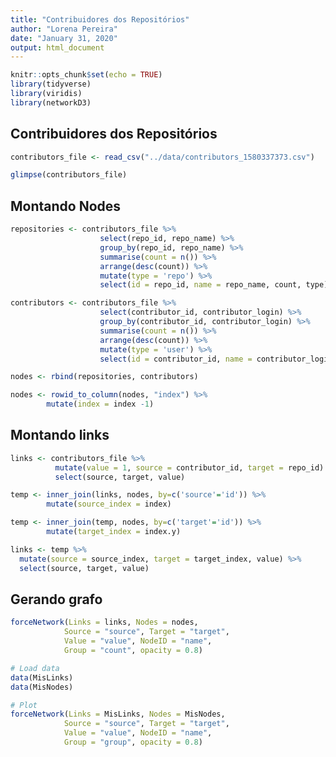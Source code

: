 ```yaml
---
title: "Contribuidores dos Repositórios"
author: "Lorena Pereira"
date: "January 31, 2020"
output: html_document
---
```


```r
knitr::opts_chunk$set(echo = TRUE)
library(tidyverse)
library(viridis)
library(networkD3)

```

## Contribuidores dos Repositórios


```r

contributors_file <- read_csv("../data/contributors_1580337373.csv")

glimpse(contributors_file)
```

## Montando Nodes
```r

repositories <- contributors_file %>% 
                    select(repo_id, repo_name) %>% 
                    group_by(repo_id, repo_name) %>% 
                    summarise(count = n()) %>% 
                    arrange(desc(count)) %>%
                    mutate(type = 'repo') %>%
                    select(id = repo_id, name = repo_name, count, type)

contributors <- contributors_file %>% 
                    select(contributor_id, contributor_login) %>% 
                    group_by(contributor_id, contributor_login) %>% 
                    summarise(count = n()) %>% 
                    arrange(desc(count)) %>%
                    mutate(type = 'user') %>% 
                    select(id = contributor_id, name = contributor_login, count, type)

nodes <- rbind(repositories, contributors)

nodes <- rowid_to_column(nodes, "index") %>% 
        mutate(index = index -1)

```

## Montando links

```r

links <- contributors_file %>% 
          mutate(value = 1, source = contributor_id, target = repo_id) %>% 
          select(source, target, value)

temp <- inner_join(links, nodes, by=c('source'='id')) %>%
        mutate(source_index = index)

temp <- inner_join(temp, nodes, by=c('target'='id')) %>%
        mutate(target_index = index.y)

links <- temp %>% 
  mutate(source = source_index, target = target_index, value) %>%
  select(source, target, value)

```

## Gerando grafo

```r

forceNetwork(Links = links, Nodes = nodes,
            Source = "source", Target = "target",
            Value = "value", NodeID = "name",
            Group = "count", opacity = 0.8)
```




```r
# Load data
data(MisLinks)
data(MisNodes)

# Plot
forceNetwork(Links = MisLinks, Nodes = MisNodes,
            Source = "source", Target = "target",
            Value = "value", NodeID = "name",
            Group = "group", opacity = 0.8)
```

